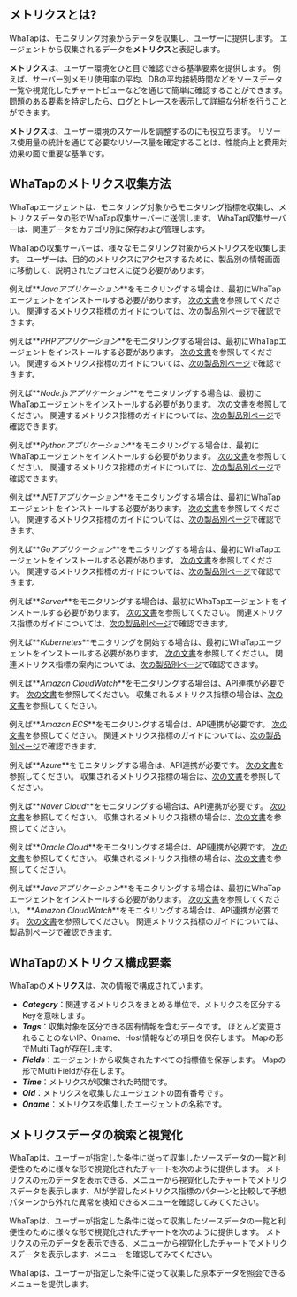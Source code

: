 <!-- 메트릭스 정의-->

## メトリクスとは?

WhaTapは、モニタリング対象からデータを収集し、ユーザーに提供します。 エージェントから収集されるデータを**メトリクス**と表記します。 

<!-- 메트릭스 효용성 안내-->

**メトリクス**は、ユーザー環境をひと目で確認できる基準要素を提供します。 例えば、サーバー別メモリ使用率の平均、DBの平均接続時間などをソースデータ一覧や視覚化したチャートビューなどを通じて簡単に確認することができます。 問題のある要素を特定したら、ログとトレースを表示して詳細な分析を行うことができます。 

**メトリクス**は、ユーザー環境のスケールを調整するのにも役立ちます。 リソース使用量の統計を通じて必要なリソース量を確定することは、性能向上と費用対効果の面で重要な基準です。

<!-- 메트릭스 수집 방식-->

## WhaTapのメトリクス収集方法

<div style={{textAlign: 'center'}}>

<ImgLang img='metrics-overview.png' desc='Metrics overview' />

</div>

WhaTapエージェントは、モニタリング対象からモニタリング指標を収集し、メトリクスデータの形でWhaTap収集サーバーに送信します。 WhaTap収集サーバーは、関連データをカテゴリ別に保存および管理します。 

WhaTapの収集サーバーは、様々なモニタリング対象からメトリクスを収集します。 ユーザーは、目的のメトリクスにアクセスするために、製品別の情報画面に移動して、説明されたプロセスに従う必要があります。 

<InDoc product='java'>

例えば**_Javaアプリケーション_**をモニタリングする場合は、最初にWhaTapエージェントをインストールする必要があります。 [次の文書](install-agent)を参照してください。 関連するメトリクス指標のガイドについては、[次の製品別ページ](metrics-app)で確認できます。

</InDoc>

<InDoc product='php'>

例えば**_PHPアプリケーション_**をモニタリングする場合は、最初にWhaTapエージェントをインストールする必要があります。 [次の文書](install-agent)を参照してください。 関連するメトリクス指標のガイドについては、[次の製品別ページ](metrics-app)で確認できます。

</InDoc>

<InDoc product='nodejs'>

例えば**_Node.jsアプリケーション_**をモニタリングする場合は、最初にWhaTapエージェントをインストールする必要があります。 [次の文書](install-agent)を参照してください。 関連するメトリクス指標のガイドについては、[次の製品別ページ](metrics-app)で確認できます。

</InDoc>

<InDoc product='python'>

例えば**_Pythonアプリケーション_**をモニタリングする場合は、最初にWhaTapエージェントをインストールする必要があります。 [次の文書](install-agent)を参照してください。 関連するメトリクス指標のガイドについては、[次の製品別ページ](metrics-app)で確認できます。

</InDoc>

<InDoc product='dotnet'>

例えば**_.NETアプリケーション_**をモニタリングする場合は、最初にWhaTapエージェントをインストールする必要があります。 [次の文書](install-agent)を参照してください。 関連するメトリクス指標のガイドについては、[次の製品別ページ](metrics-app)で確認できます。

</InDoc>

<InDoc product='golang'>

例えば**_Goアプリケーション_**をモニタリングする場合は、最初にWhaTapエージェントをインストールする必要があります。 [次の文書](install-agent)を参照してください。 関連するメトリクス指標のガイドについては、[次の製品別ページ](metrics-app)で確認できます。

</InDoc>

<InDoc product='server'>

例えば**_Server_**をモニタリングする場合は、最初にWhaTapエージェントをインストールする必要があります。 [次の文書](install-agent)を参照してください。 関連メトリクス指標のガイドについては、[次の製品別ページ](metrics-server)で確認できます。

</InDoc>

<InDoc product='kubernetes'>

例えば**_Kubernetes_**モニタリングを開始する場合は、最初にWhaTapエージェントをインストールする必要があります。 [次の文書](install)を参照してください。 関連メトリクス指標の案内については、[次の製品別ページ](metrics-kubernetes)で確認できます。

</InDoc>

<InDoc product='amazon-cloudwatch'>

例えば**_Amazon CloudWatch_**をモニタリングする場合は、API連携が必要です。 [次の文書](../amazon-cloudwatch/install-agent)を参照してください。 収集されるメトリクス指標の場合は、[次の文書](https://docs.aws.amazon.com/ko_kr/AmazonCloudWatch/latest/monitoring/aws-services-cloudwatch-metrics.html)を参照してください。

</InDoc>

<InDoc product='amazon-ecs'>

例えば**_Amazon ECS_**をモニタリングする場合は、API連携が必要です。 [次の文書](install-agent)を参照してください。 関連メトリクス指標のガイドについては、[次の製品別ページ](dashboard)で確認できます。

</InDoc>

<InDoc product='azure'>

例えば**_Azure_**をモニタリングする場合は、API連携が必要です。 [次の文書](install-agent)を参照してください。 収集されるメトリクス指標の場合は、[次の文書](https://learn.microsoft.com/ko-kr/azure/azure-monitor/essentials/metrics-supported)を参照してください。

</InDoc>

<InDoc product='ncloud'>

例えば**_Naver Cloud_**をモニタリングする場合は、API連携が必要です。 [次の文書](install-agent)を参照してください。 収集されるメトリクス指標の場合は、[次の文書](https://api.ncloud-docs.com/docs/management-cloudinsight-productinfo)を参照してください。

</InDoc>

<InDoc product='oracle-cloud'>

例えば**_Oracle Cloud_**をモニタリングする場合は、API連携が必要です。 [次の文書](install-agent)を参照してください。 収集されるメトリクス指標の場合は、[次の文書](https://docs.oracle.com/en-us/iaas/Content/Monitoring/Concepts/monitoringoverview.htm#SupportedServices)を参照してください。

</InDoc>

<InDoc product='metrics'>

例えば**_Javaアプリケーション_**をモニタリングする場合は、最初にWhaTapエージェントをインストールする必要があります。 [次の文書](../java/install-agent)を参照してください。 **_Amazon CloudWatch_**をモニタリングする場合は、API連携が必要です。 [次の文書](../amazon-cloudwatch/install-agent)を参照してください。 関連メトリクス指標のガイドについては、製品別ページで確認できます。

</InDoc>

## WhaTapのメトリクス構成要素

WhaTapの**メトリクス**は、次の情報で構成されています。

- **_Category_**：関連するメトリクスをまとめる単位で、メトリクスを区分するKeyを意味します。
- **_Tags_**：収集対象を区分できる固有情報を含むデータです。 ほとんど変更されることのないIP、Oname、Host情報などの項目を保存します。 Mapの形でMulti Tagが存在します。
- **_Fields_**：エージェントから収集されたすべての指標値を保存します。 Mapの形でMulti Fieldが存在します。
- **_Time_**：メトリクスが収集された時間です。
- **_Oid_**：メトリクスを収集したエージェントの固有番号です。
- **_Oname_**：メトリクスを収集したエージェントの名称です。

## メトリクスデータの検索と視覚化

<Xclude product='browser,npm'>

WhaTapは、ユーザーが指定した条件に従って収集したソースデータの一覧と利便性のために様々な形で視覚化されたチャートを次のように提供します。 メトリクスの元のデータを表示できる<Cmdname sid="tag_count" className="uitext" />、メニューから視覚化したチャートでメトリクスデータを表示します<Cmdname sid="tag_count_chart" className="uitext" />、AIが学習したメトリクス指標のパターンと比較して予想パターンから外れた異常を検知できる<Cmdname sid="tag_count_anomaly_detection" className="uitext" />メニューを確認してみてください。

<ImgLang img='metrics-views.png' desc='メトリクスビュー' className='noneborder' />

</Xclude>

<InDoc product='browser'>

WhaTapは、ユーザーが指定した条件に従って収集したソースデータの一覧と利便性のために様々な形で視覚化されたチャートを次のように提供します。 メトリクスの元のデータを表示できる<Cmdname sid="tag_count" className="uitext" />、メニューから視覚化したチャートでメトリクスデータを表示します<Cmdname sid="tag_count_chart" className="uitext" />、メニューを確認してみてください。

</InDoc>

<InDoc product='npm'>

WhaTapは、ユーザーが指定した条件に従って収集した原本データを照会できる<Cmdname sid="tag_count" className="uitext" />メニューを提供します。

</InDoc>
